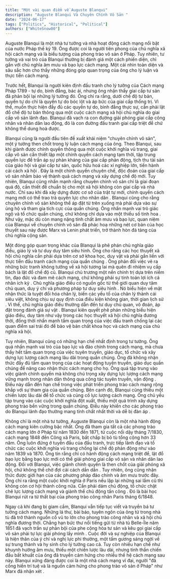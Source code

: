 ```yaml
---
title: "Một vài quan điểm về Auguste Blanqui"
description: "Auguste Blanqui Và Chuyên Chính Vô Sản "
date: "2024-06-17"
tags: ["Politics", "Historical", "Political"]
authors: ["WhiteSnow00"]
---
```

Auguste Blanqui là một nhà tư tưởng và nhà hoạt động cách mạng nổi bật của nước Pháp thế kỷ 19. Ông được coi là người tiên phong của chủ nghĩa xã hội cách mạng và là biểu tượng của phong trào vô sản ở Pháp. Tuy nhiên, tư tưởng và vai trò của Blanqui thường bị đánh giá một cách phiến diện, chỉ gắn với chủ nghĩa âm mưu và bạo lực cách mạng. Một cái nhìn toàn diện và sâu sắc hơn cho thấy những đóng góp quan trọng của ông cho lý luận và thực tiễn cách mạng.

Trước hết, Blanqui là người kiên định đấu tranh cho lý tưởng của Cách mạng Pháp 1789 - tự do, bình đẳng, bác ái, nhưng ông nhận thấy giai cấp tư sản đã phản bội lại những lý tưởng đó. Ông chỉ ra rằng, dưới chế độ tư bản, quyền tự do chỉ là quyền tự do bóc lột và áp bức của giai cấp thống trị. Vì thế, muốn thực hiện đầy đủ các quyền tự do, bình đẳng thực sự, cần phải lật đổ chế độ tư bản thông qua một cuộc cách mạng xã hội chủ nghĩa do giai cấp vô sản lãnh đạo. Blanqui đã vạch ra con đường giải phóng giai cấp công nhân và nhân dân lao động, đó là con đường đấu tranh giai cấp triệt để chứ không thể dung hoà được.

Blanqui cũng là người đầu tiên đề xuất khái niệm "chuyên chính vô sản", một ý tưởng then chốt trong lý luận cách mạng của ông. Theo Blanqui, sau khi giành được chính quyền thông qua một cuộc khởi nghĩa vũ trang, giai cấp vô sản cần thiết lập một chính quyền cách mạng tạm thời, tập trung quyền lực để trấn áp sự phản kháng của giai cấp phản động, tịch thu tài sản của giáo hội và giai cấp tư sản, quốc hữu hoá các xí nghiệp lớn, tiến hành cải cách xã hội . Đây là một chính quyền chuyên chế, độc đoán của giai cấp vô sản nhằm bảo vệ thành quả cách mạng và xây dựng chế độ mới. Tuy nhiên, Blanqui cũng nhấn mạnh rằng chuyên chính vô sản chỉ là giai đoạn quá độ, cần thiết để chuẩn bị cho một xã hội không còn giai cấp và nhà nước. Chỉ sau khi đã xây dựng được cơ sở của trật tự mới, chính quyền cách mạng mới có thể trao trả quyền lực cho nhân dân . Blanqui cũng cho rằng chuyên chính vô sản không thể áp đặt từ trên xuống mà phải dựa vào sự ủng hộ và tham gia tích cực của quần chúng. Ông nhấn mạnh vai trò giác ngộ và tổ chức quần chúng, chứ không chỉ dựa vào một thiểu số tinh hoa . Như vậy, mặc dù còn mang nặng tính chất âm mưu và bạo lực, quan niệm của Blanqui về chuyên chính vô sản đã phác hoạ những nét cơ bản của học thuyết sau này được Marx và Lenin phát triển, trở thành hòn đá tảng của chủ nghĩa cộng sản.

Một đóng góp quan trọng khác của Blanqui là phê phán chủ nghĩa giáo điều, giáo lý và tư duy duy tâm siêu hình. Ông cho rằng các học thuyết xã hội chủ nghĩa cần phải dựa trên cơ sở khoa học, duy vật và phải gắn liền với thực tiễn đấu tranh cách mạng của quần chúng . Ông phản đối việc vẽ ra những bức tranh không tưởng về xã hội tương lai mà quên đi nhiệm vụ cấp bách là lật đổ chế độ cũ. Blanqui chủ trương một nền chính trị dựa trên niềm tin, đạo đức và đam mê cách mạng, chứ không phải sự tính toán lợi ích cá nhân ích kỷ . Chủ nghĩa giáo điều có nguồn gốc từ thế giới quan duy tâm chủ quan, duy ý chí và phương pháp tư duy siêu hình . Nó biểu hiện về mặt nhận thức là tuyệt đối hóa chân lý, biến các yếu tố của chân lý thành cái siêu việt, không chịu sự quy định của điều kiện không gian, thời gian lịch sử . Vì thế, chủ nghĩa giáo điều thường dẫn đến tư duy chủ quan, võ đoán, áp đặt trong đánh giá sự vật . Blanqui kiên quyết phê phán những biểu hiện giáo điều, duy tâm như vậy trong các học thuyết xã hội chủ nghĩa đương thời, đồng thời nhấn mạnh tầm quan trọng của việc đấu tranh chống lại các quan điểm sai trái đó để bảo vệ bản chất khoa học và cách mạng của chủ nghĩa xã hội.

Tuy nhiên, Blanqui cũng có những hạn chế nhất định trong tư tưởng. Ông quá nhấn mạnh vai trò của bạo lực và đảo chính trong cách mạng, mà chưa thấy hết tầm quan trọng của việc tuyên truyền, giáo dục, tổ chức và xây dựng lực lượng cách mạng lâu dài trong quần chúng. Ông đã không nhận thức đầy đủ tầm quan trọng của các hoạt động tuyên truyền, giáo dục quần chúng để nâng cao nhận thức cách mạng cho họ. Ông quá tập trung vào việc giành chính quyền mà không chú trọng xây dựng lực lượng cách mạng vững mạnh trong nhân dân thông qua công tác tuyên truyền, vận động . Điều này dẫn đến hạn chế trong việc phát triển phong trào cách mạng rộng khắp với sự tham gia của quần chúng. Bên cạnh đó, Blanqui cũng thiếu một chiến lược lâu dài để tổ chức và củng cố lực lượng cách mạng. Ông chủ yếu tập trung vào các cuộc khởi nghĩa đột xuất, thiếu một quá trình xây dựng phong trào bền vững trong quần chúng. Điều này khiến cho các phong trào do Blanqui lãnh đạo thường mang tính chất nhất thời và dễ bị đàn áp .

Không chỉ là một nhà tư tưởng, Auguste Blanqui còn là một nhà hành động cách mạng kiên cường bậc nhất. Ông đã tham gia tất cả các phong trào cách mạng lớn ở Pháp từ năm 1830 đến 1871, từ cuộc nổi dậy tháng 7/1830, cách mạng 1848 đến Công xã Paris, bất chấp bị bỏ tù tổng cộng hơn 33 năm. Ông luôn đứng ở tuyến đầu của đấu tranh, trực tiếp lãnh đạo và tổ chức các cuộc khởi nghĩa vũ trang chống lại chế độ phản động như vào năm 1839 và 1870. Ông tin rằng chỉ có hành động cách mạng triệt để, lật đổ bạo lực bằng bạo lực mới có thể giải phóng giai cấp vô sản và nhân dân lao động. Đối với Blanqui, việc giành chính quyền là then chốt của giải phóng xã hội, chứ không thể chờ đợi cải cách dần dần . Tuy nhiên, ông cũng nhận thức được giới hạn của các phương pháp đảo chính và âm mưu trước đây. Ông chỉ ra rằng một cuộc khởi nghĩa ở Paris nếu lặp lại những sai lầm cũ thì không còn cơ hội thành công nữa. Cần phải dám chủ động, tổ chức chặt chẽ lực lượng cách mạng và giành thế chủ động tấn công . Đó là bài học Blanqui rút ra từ thất bại của phong trào công nhân Paris tháng 6/1848.

Ngay cả khi đang bị giam cầm, Blanqui vẫn tiếp tục viết và truyền bá tư tưởng cách mạng. Những lá thư, bài báo, tuyên ngôn của ông từ trong nhà tù đã trở thành nguồn cổ vũ to lớn cho phong trào công nhân và xã hội chủ nghĩa đương thời. Chẳng hạn bức thư nổi tiếng gửi từ nhà tù Belle-Île năm 1851 đã vạch trần sự phản bội của phe cộng hòa tư sản và kêu gọi giai cấp vô sản phải tự lực giải phóng lấy mình . Cuộc đời và sự nghiệp của Blanqui là hiện thân của ý chí và nghị lực phi thường, một tấm gương sáng ngời về sự trung thành và hy sinh cho lý tưởng cao cả. Tuy còn nhiều hạn chế như khuynh hướng âm mưu, thiếu một chiến lược lâu dài, nhưng tinh thần chiến đấu bất khuất của ông đã truyền cảm hứng cho nhiều thế hệ cách mạng sau này. Blanqui xứng đáng được coi là một nhà cách mạng vĩ đại, người "đã cống hiến trí tuệ và là nguồn cảm hứng cho phong trào vô sản ở Pháp" như Marx đã nhận xét .